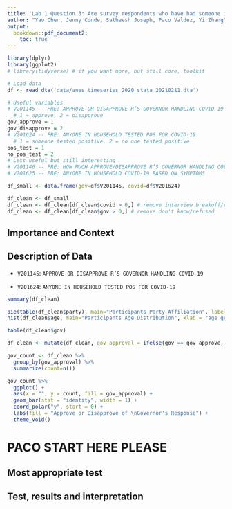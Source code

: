 ```yaml
---
title: 'Lab 1 Question 3: Are survey respondents who have had someone in their home infected by COVID-19 more likely to disapprove of the way their governor is handling the pandemic?'
author: "Yao Chen, Jenny Conde, Satheesh Joseph, Paco Valdez, Yi Zhang"
output: 
  bookdown::pdf_document2: 
    toc: true
---
```


```r
library(dplyr)
library(ggplot2) 
# library(tidyverse) # if you want more, but still core, toolkit
```

```r
# Load data
df <- read_dta('data/anes_timeseries_2020_stata_20210211.dta')

# Useful variables
# V201145 -- PRE: APPROVE OR DISAPPROVE R’S GOVERNOR HANDLING COVID-19
  # 1 = approve, 2 = disapprove
gov_approve = 1
gov_disapprove = 2
# V201624 -- PRE: ANYONE IN HOUSEHOLD TESTED POS FOR COVID-19
  # 1 = someone tested positive, 2 = no one tested positive 
pos_test = 1
no_pos_test = 2
# Less useful but still interesting
# V201146 -- PRE: HOW MUCH APPROVE/DISAPPROVE R’S GOVERNOR HANDLING COVID-19
# V201625 -- PRE: ANYONE IN HOUSEHOLD COVID-19 BASED ON SYMPTOMS

df_small <- data.frame(gov=df$V201145, covid=df$V201624)

df_clean <- df_small
df_clean <- df_clean[df_clean$covid > 0,] # remove interview breakoff/refused
df_clean <- df_clean[df_clean$gov > 0,] # remove don't know/refused

```


## Importance and Context
<!-- You can (and should delete each of these comments lines in your final report) --> 
<!-- Explain why the reader should care about your research question. -->

## Description of Data
<!-- Explain how your research question is operationalized, including whether the variables you create are appropriate to study the concepts in question. --> 
<!-- What are some basic features of the data distribution? --> 
<!-- What changes do you make to the data and why? --> 

- `V201145`: `APPROVE OR DISAPPROVE R’S GOVERNOR HANDLING COVID-19`

- `V201624`: `ANYONE IN HOUSEHOLD TESTED POS FOR COVID-19`

```r
summary(df_clean)
```

```r
pie(table(df_clean$party), main="Participants Party Affiliation", labels=c('Democrats', 'Republicans'))
hist(df_clean$age, main="Participants Age Distribution", xlab = "age group", ylab = "Number of people")
```


```r
table(df_clean$gov)
```

```r
df_clean <- mutate(df_clean, gov_approval = ifelse(gov == gov_approve, "Approve", "Disapprove"))

gov_count <- df_clean %>%
  group_by(gov_approval) %>%
  summarize(count=n())

gov_count %>%
  ggplot() +
  aes(x = "", y = count, fill = gov_approval) +
  geom_bar(stat = "identity", width = 1) +
  coord_polar("y", start = 0) +
  labs(fill = "Approve or Disapprove of \nGovernor's Response") +
  theme_void()
```


# PACO START HERE PLEASE

## Most appropriate test 
<!-- Explain which test is the most appropriate to answer your question and why it is the most appropriate --> 
<!-- List every assumption that your test requires and evaluate it. -->

## Test, results and interpretation
<!-- What are the results of your test? --> 
<!-- What do the results of this test mean? What is the practical significance? --> 